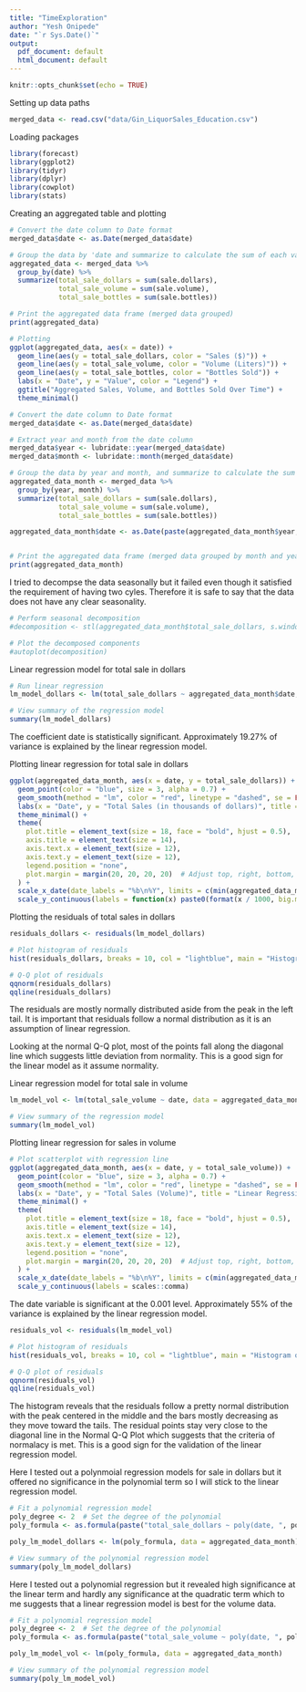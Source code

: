 ```yaml
---
title: "TimeExploration"
author: "Yesh Onipede"
date: "`r Sys.Date()`"
output:
  pdf_document: default
  html_document: default
---
```


```r
knitr::opts_chunk$set(echo = TRUE)
```

Setting up data paths 
```r
merged_data <- read.csv("data/Gin_LiquorSales_Education.csv")
```

Loading packages 
```r
library(forecast)
library(ggplot2)
library(tidyr)
library(dplyr)
library(cowplot)
library(stats)


```
Creating an aggregated table and plotting 
```r
# Convert the date column to Date format 
merged_data$date <- as.Date(merged_data$date)

# Group the data by 'date and summarize to calculate the sum of each variable for each date
aggregated_data <- merged_data %>%
  group_by(date) %>%
  summarize(total_sale_dollars = sum(sale.dollars),
            total_sale_volume = sum(sale.volume),
            total_sale_bottles = sum(sale.bottles))

# Print the aggregated data frame (merged data grouped)
print(aggregated_data)

# Plotting
ggplot(aggregated_data, aes(x = date)) +
  geom_line(aes(y = total_sale_dollars, color = "Sales ($)")) +
  geom_line(aes(y = total_sale_volume, color = "Volume (Liters)")) +
  geom_line(aes(y = total_sale_bottles, color = "Bottles Sold")) +
  labs(x = "Date", y = "Value", color = "Legend") +
  ggtitle("Aggregated Sales, Volume, and Bottles Sold Over Time") +
  theme_minimal()


```

```r

# Convert the date column to Date format 
merged_data$date <- as.Date(merged_data$date)

# Extract year and month from the date column
merged_data$year <- lubridate::year(merged_data$date)
merged_data$month <- lubridate::month(merged_data$date)

# Group the data by year and month, and summarize to calculate the sum of each variable for each month
aggregated_data_month <- merged_data %>%
  group_by(year, month) %>%
  summarize(total_sale_dollars = sum(sale.dollars),
            total_sale_volume = sum(sale.volume),
            total_sale_bottles = sum(sale.bottles))

aggregated_data_month$date <- as.Date(paste(aggregated_data_month$year, aggregated_data_month$month, "01", sep = "-"))


# Print the aggregated data frame (merged data grouped by month and year)
print(aggregated_data_month)


```

I tried to decompse the data seasonally but it failed even though it satisfied the requirement of having two cyles. Therefore it is safe to say that the data does not have any clear seasonality.
```r


# Perform seasonal decomposition
#decomposition <- stl(aggregated_data_month$total_sale_dollars, s.window = "periodic")

# Plot the decomposed components
#autoplot(decomposition)

```

Linear regression model for total sale in dollars 
```r
# Run linear regression
lm_model_dollars <- lm(total_sale_dollars ~ aggregated_data_month$date, data = aggregated_data_month)

# View summary of the regression model
summary(lm_model_dollars)


```

The coefficient date is statistically significant. 
Approximately 19.27% of variance is explained by the linear regression model.

Plotting linear regression for total sale in dollars
```r
ggplot(aggregated_data_month, aes(x = date, y = total_sale_dollars)) +
  geom_point(color = "blue", size = 3, alpha = 0.7) +  
  geom_smooth(method = "lm", color = "red", linetype = "dashed", se = FALSE) +
  labs(x = "Date", y = "Total Sales (in thousands of dollars)", title = "Linear Regression Model\n(Sales in Dollars)") +
  theme_minimal() +
  theme(
    plot.title = element_text(size = 18, face = "bold", hjust = 0.5),
    axis.title = element_text(size = 14),
    axis.text.x = element_text(size = 12),  
    axis.text.y = element_text(size = 12),  
    legend.position = "none",
    plot.margin = margin(20, 20, 20, 20)  # Adjust top, right, bottom, left margins
  ) +
  scale_x_date(date_labels = "%b\n%Y", limits = c(min(aggregated_data_month$date), max(aggregated_data_month$date))) +
  scale_y_continuous(labels = function(x) paste0(format(x / 1000, big.mark = ",", scientific = FALSE)))


```
Plotting the residuals of total sales in dollars 
```r

residuals_dollars <- residuals(lm_model_dollars)

# Plot histogram of residuals
hist(residuals_dollars, breaks = 10, col = "lightblue", main = "Histogram of Residuals for lm_model_dollars", xlab = "Residuals")

# Q-Q plot of residuals
qqnorm(residuals_dollars)
qqline(residuals_dollars)


```

The residuals are mostly normally distributed aside from the peak in the left tail. It is important that residuals follow a normal distribution as it is an assumption of linear regression. 

Looking at the normal Q-Q plot, most of the points fall along the diagonal line which suggests little deviation from normality. This is a good sign for the linear model as it assume normality. 

Linear regression model for total sale in volume
```r
lm_model_vol <- lm(total_sale_volume ~ date, data = aggregated_data_month)

# View summary of the regression model
summary(lm_model_vol)
```

Plotting linear regression for sales in volume 
```r
# Plot scatterplot with regression line
ggplot(aggregated_data_month, aes(x = date, y = total_sale_volume)) +
  geom_point(color = "blue", size = 3, alpha = 0.7) +  
  geom_smooth(method = "lm", color = "red", linetype = "dashed", se = FALSE) +
  labs(x = "Date", y = "Total Sales (Volume)", title = "Linear Regression Model\n(Sales in Volume)") +
  theme_minimal() +
  theme(
    plot.title = element_text(size = 18, face = "bold", hjust = 0.5),
    axis.title = element_text(size = 14),
    axis.text.x = element_text(size = 12),  
    axis.text.y = element_text(size = 12),  
    legend.position = "none",
    plot.margin = margin(20, 20, 20, 20)  # Adjust top, right, bottom, left margins
  ) +
  scale_x_date(date_labels = "%b\n%Y", limits = c(min(aggregated_data_month$date), max(aggregated_data_month$date))) +  
  scale_y_continuous(labels = scales::comma)  


```
The date variable is significant at the 0.001 level.
Approximately 55% of the variance is explained by the linear regression model.


```r
residuals_vol <- residuals(lm_model_vol)

# Plot histogram of residuals
hist(residuals_vol, breaks = 10, col = "lightblue", main = "Histogram of Residuals for lm_model_vol", xlab = "Residuals")

# Q-Q plot of residuals
qqnorm(residuals_vol)
qqline(residuals_vol)
```
The histogram reveals that the residuals follow a pretty normal distribution with the peak centered in the middle and the bars mostly decreasing as they move toward the tails. The residual points stay very close to the diagonal line in the Normal Q-Q Plot which suggests that the criteria of normalacy is met. This is a good sign for the validation of the linear regression model. 


Here I tested out a polynmoial regression models for sale in dollars but it offered no significance in the polynomial term so I will stick to the linear regression model.
```r
# Fit a polynomial regression model
poly_degree <- 2  # Set the degree of the polynomial
poly_formula <- as.formula(paste("total_sale_dollars ~ poly(date, ", poly_degree, ")", sep = ""))  # polynomial formula

poly_lm_model_dollars <- lm(poly_formula, data = aggregated_data_month)

# View summary of the polynomial regression model
summary(poly_lm_model_dollars)

```


Here I tested out a polynomial regression but it revealed high significance at the linear term and hardly any significance at the quadratic term which to me suggests that a linear regression model is best for the volume data.
```r
# Fit a polynomial regression model
poly_degree <- 2  # Set the degree of the polynomial
poly_formula <- as.formula(paste("total_sale_volume ~ poly(date, ", poly_degree, ")", sep = "")) # polynomial formula

poly_lm_model_vol <- lm(poly_formula, data = aggregated_data_month)

# View summary of the polynomial regression model
summary(poly_lm_model_vol)

```
